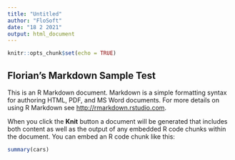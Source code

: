 ```yaml
---
title: "Untitled"
author: "FloSoft"
date: "18 2 2021"
output: html_document
---
```


```r
knitr::opts_chunk$set(echo = TRUE)
```

## Florian's Markdown Sample Test

This is an R Markdown document. Markdown is a simple formatting syntax for authoring HTML, PDF, and MS Word documents. For more details on using R Markdown see <http://rmarkdown.rstudio.com>.

When you click the **Knit** button a document will be generated that includes both content as well as the output of any embedded R code chunks within the document. You can embed an R code chunk like this:

```r
summary(cars)
```


